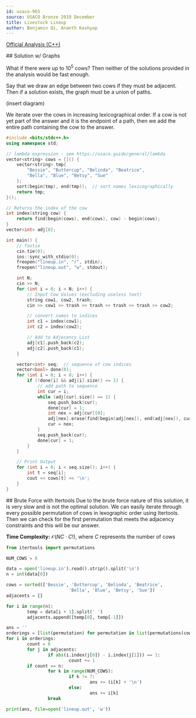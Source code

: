 ```yaml
---
id: usaco-965
source: USACO Bronze 2019 December
title: Livestock Lineup
author: Benjamin Qi, Ananth Kashyap
---
```


[Official Analysis (C++)](http://www.usaco.org/current/data/sol_lineup_bronze_dec19.html)


<LanguageSection>
<CPPSection>
## Solution w/ Graphs

What if there were up to $10^5$ cows? Then neither of the solutions provided in
the analysis would be fast enough.

Say that we draw an edge between two cows if they must be adjacent. Then if a
solution exists, the graph must be a union of paths.

(insert diagram)

We iterate over the cows in increasing lexicographical order. If a cow is not
yet part of the answer and it is the endpoint of a path, then we add the entire
path containing the cow to the answer.

```cpp
#include <bits/stdc++.h>
using namespace std;

// lambda expression - see https://usaco.guide/general/lambda
vector<string> cows = []() {
	vector<string> tmp{
		"Bessie", "Buttercup", "Belinda", "Beatrice",
		"Bella", "Blue", "Betsy", "Sue"
	};
	sort(begin(tmp), end(tmp));  // sort names lexicographically
	return tmp;
}();

// Returns the index of the cow
int index(string cow) {
	return find(begin(cows), end(cows), cow) - begin(cows);
}
vector<int> adj[8];

int main() {
	// fastio
	cin.tie(0);
	ios::sync_with_stdio(0);
	freopen("lineup.in", "r", stdin);
	freopen("lineup.out", "w", stdout);

	int N;
	cin >> N;
	for (int i = 0; i < N; i++) {
		// Input Cow Values (excluding useless text)
		string cow1, cow2, trash;
		cin >> cow1 >> trash >> trash >> trash >> trash >> cow2;

		// convert names to indices
		int c1 = index(cow1);
		int c2 = index(cow2);

		// Add to Adjecency List
		adj[c1].push_back(c2);
		adj[c2].push_back(c1);
	}

	vector<int> seq;  // sequence of cow indices
	vector<bool> done(8);
	for (int i = 0; i < 8; i++) {
		if (!done[i] && adj[i].size() <= 1) {
			// add path to sequence
			int cur = i;
			while (adj[cur].size() == 1) {
				seq.push_back(cur);
				done[cur] = 1;
				int nex = adj[cur][0];
				adj[nex].erase(find(begin(adj[nex]), end(adj[nex]), cur));
				cur = nex;
			}
			seq.push_back(cur);
			done[cur] = 1;
		}
	}

	// Print Output
	for (int i = 0; i < seq.size(); i++) {
		int t = seq[i];
		cout << cows[t] << '\n';
	}
}
```
</CPPSection>

<PySection>
## Brute Force with Itertools

<Warning>
Due to the brute force nature of this solution, it is very slow and is not the optimal solution.
</Warning>
We can easily iterate through every possible permutation of cows in lexographic order using Itertools. Then we can check for the first permutation that meets the adjacency constraints and this will be our answer. 

**Time Complexity:** $\mathcal{O}(NC \cdot C!)$, where $C$ represents the number of cows 
```py
from itertools import permutations

NUM_COWS = 8

data = open('lineup.in').read().strip().split('\n')
n = int(data[0])

cows = sorted(['Bessie', 'Buttercup', 'Belinda', 'Beatrice', 
						'Bella', 'Blue', 'Betsy', 'Sue'])
adjacents = []

for i in range(n):
		temp = data[i + 1].split(' ')
		adjacents.append([temp[0], temp[-1]])

ans = ''
orderings = [list(permutation) for permutation in list(permutations(cows))]
for i in orderings:
		count = 0
		for j in adjacents:
				if abs(i.index(j[0]) - i.index(j[1])) == 1:
						count += 1
		if count == n:
				for k in range(NUM_COWS):
						if k != 7:
								ans += (i[k] + '\n')
						else:
								ans += i[k]
				break

print(ans, file=open('lineup.out', 'w'))
```
</PySection>
</LanguageSection>
